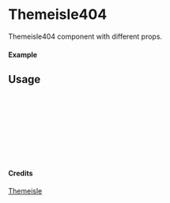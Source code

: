 
<Meta of={Themeisle404} title="Themeisle/Themeisle404" />

# Themeisle404

Themeisle404 component with different props.

#### Example

<Canvas of={Themeisle404.Primary} />

## Usage

```ts
import { Themeisle404 } from "yadl-ui";

const Example = () => {
  return (
      <Themeisle404 />
  );
};

export default Example;
```

#### Credits
[Themeisle](https://themeisle.com/illustrations/)
